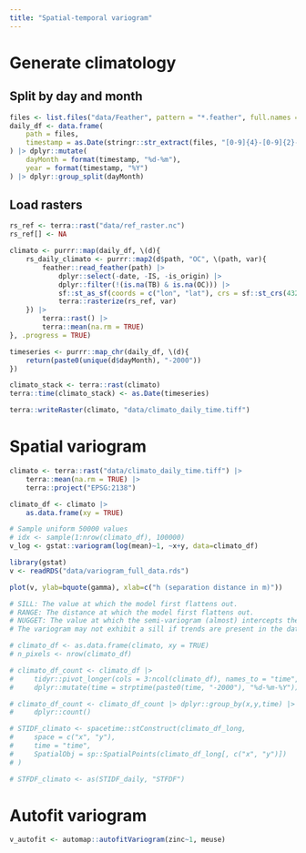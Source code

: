 ```yaml
---
title: "Spatial-temporal variogram"
---
```


# Generate climatology

## Split by day and month

```r
files <- list.files("data/Feather", pattern = "*.feather", full.names = TRUE)
daily_df <- data.frame(
    path = files,
    timestamp = as.Date(stringr::str_extract(files, "[0-9]{4}-[0-9]{2}-[0-9]{2}"))
) |> dplyr::mutate(
    dayMonth = format(timestamp, "%d-%m"),
    year = format(timestamp, "%Y")
) |> dplyr::group_split(dayMonth)
```

## Load rasters

```r
rs_ref <- terra::rast("data/ref_raster.nc")
rs_ref[] <- NA

climato <- purrr::map(daily_df, \(d){
    rs_daily_climato <- purrr::map2(d$path, "OC", \(path, var){
        feather::read_feather(path) |>
            dplyr::select(-date, -IS, -is_origin) |>
            dplyr::filter(!(is.na(TB) & is.na(OC))) |>
            sf::st_as_sf(coords = c("lon", "lat"), crs = sf::st_crs(4326)) |>
            terra::rasterize(rs_ref, var)
    }) |>
        terra::rast() |>
        terra::mean(na.rm = TRUE)
}, .progress = TRUE)

timeseries <- purrr::map_chr(daily_df, \(d){
    return(paste0(unique(d$dayMonth), "-2000"))
})

climato_stack <- terra::rast(climato)
terra::time(climato_stack) <- as.Date(timeseries)

terra::writeRaster(climato, "data/climato_daily_time.tiff")
```

# Spatial variogram

```r
climato <- terra::rast("data/climato_daily_time.tiff") |> 
    terra::mean(na.rm = TRUE) |>
    terra::project("EPSG:2138")

climato_df <- climato |>
    as.data.frame(xy = TRUE)

# Sample uniform 50000 values
# idx <- sample(1:nrow(climato_df), 100000)
v_log <- gstat::variogram(log(mean)~1, ~x+y, data=climato_df)

```

```r
library(gstat)
v <- readRDS("data/variogram_full_data.rds")

plot(v, ylab=bquote(gamma), xlab=c("h (separation distance in m)"))

# SILL: The value at which the model first flattens out.
# RANGE: The distance at which the model first flattens out.
# NUGGET: The value at which the semi-variogram (almost) intercepts the y-value.
# The variogram may not exhibit a sill if trends are present in the data. In that case, geostatistical analysis should proceed with caution, and at the least, ordinary kriging should be used for mapping.

# climato_df <- as.data.frame(climato, xy = TRUE)
# n_pixels <- nrow(climato_df)

# climato_df_count <- climato_df |>
#     tidyr::pivot_longer(cols = 3:ncol(climato_df), names_to = "time", values_to = "salinity", values_drop_na = TRUE) |>
#     dplyr::mutate(time = strptime(paste0(time, "-2000"), "%d-%m-%Y"))

# climato_df_count <- climato_df_count |> dplyr::group_by(x,y,time) |>
#     dplyr::count()

# STIDF_climato <- spacetime::stConstruct(climato_df_long, 
#     space = c("x", "y"), 
#     time = "time", 
#     SpatialObj = sp::SpatialPoints(climato_df_long[, c("x", "y")])
# )

# STFDF_climato <- as(STIDF_daily, "STFDF")
```

# Autofit variogram 

```r
v_autofit <- automap::autofitVariogram(zinc~1, meuse)
```
